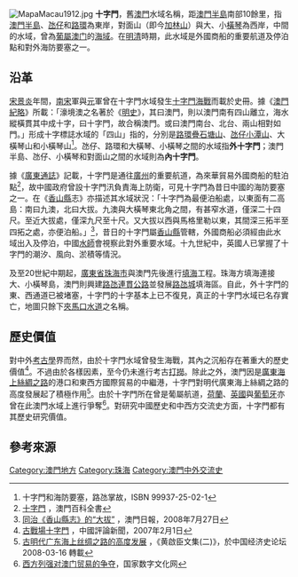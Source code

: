 [[File:MapaMacau1912.jpg|thumb]]
'''十字門'''，舊[[澳門|澳門]]水域名稱，距[[澳門半島|澳門半島]]南部10餘里，指[[澳門半島|澳門半島]]、[[氹仔|氹仔]]和[[路環|路環]]為東岸，對面山（即今[[加林山|加林山]]）與大、小[[橫琴島|橫琴]]為西岸，中間的水域，曾為[[葡屬澳门|葡屬澳门]]的[[海域|海域]]。在[[明清|明清]]時期，此水域是外國商船的重要航道及停泊點和對外海防要塞之一。

==沿革==
[[宋|宋]][[景炎|景炎]]年間，[[南宋|南宋]]軍與[[元|元]]軍曾在十字門水域發生[[十字門海戰|十字門海戰]]而載於史冊。據《[[澳門紀略|澳門紀略]]》所載：「濠境澳之名著於《[[明史|明史]]》，其曰澳門，則以澳門南有四山離立，海水縱橫貫其中成十字，曰十字門，故合稱澳門。或曰澳門南台、北台、兩山相對如門。」形成十字標誌水域的「四山」指的，分別是[[路環|路環]][[疊石塘山|疊石塘山]]、[[氹仔|氹仔]][[小潭山|小潭山]]、大橫琴山和小橫琴山<ref>十字門和海防要塞，路氹掌故，ISBN 99937-25-02-1</ref>。氹仔、路環和大橫琴、小橫琴之間的水域指'''外十字門'''；澳門半島、氹仔、小橫琴和對面山之間的水域則為'''內十字門'''。

據《[[廣東通誌|廣東通誌]]》記載，十字門是通往[[廣州|廣州]]的重要航道，為來華貿易外國商船的駐泊點<ref>[http://www.macaudata.com/macauweb/Encyclopedia/html/09005.htm 十字門] {{Wayback|url=http://www.macaudata.com/macauweb/Encyclopedia/html/09005.htm |date=20071119124129 }}，澳門百科全書</ref>，故中國政府曾設十字門汛負責海上防衛，可見十字門為昔日中國的海防要塞之一。在《[[香山縣|香山縣]]志》亦描述其水域狀況：「十字門為最便泊船處，以東面有二高島：南曰九澳，北曰大拔。九澳與大橫琴東北角之間，有甚窄水道，僅深二十四尺。至近大拔處，僅深九尺至十尺。又大拔以西與馬格里勒以東，其間深三拓半至四拓之處，亦便泊船。」<ref>[http://www.macaodaily.com/html/2008-07/27/content_202230.htm 同治《香山縣志》的“大拔”] {{Wayback|url=http://www.macaodaily.com/html/2008-07/27/content_202230.htm |date=20080731164937 }}，澳門日報，2008年7月27日</ref>，昔日的十字門屬[[香山縣|香山縣]]管轄，外國商船必須經由此水域出入及停泊，中國[[水師|水師]]會視察此對外重要水域。十九世紀中，英國人已掌握了十字門的潮汐、風向、淤積等情況。

及至20世紀中期起，[[廣東省|廣東省]][[珠海市|珠海市]]與澳門先後進行[[填海|填海]]工程。珠海方填海連接大、小橫琴島，澳門則興建[[路氹連貫公路|路氹連貫公路]]並發展[[路氹城|路氹城]]填海區。自此，外十字門的東、西通道已被堵塞，十字門的十字基本上已不復見，真正的十字門水域已名存實亡，地圖只餘下[[夾馬口水道|夾馬口水道]]之名稱。

==歷史價值==
對中外[[考古學|考古學]]界而然，由於十字門水域曾發生海戰，其內之沉船存在著重大的歷史價值<ref>[http://cn.chinareviewnews.com/doc/1003/0/0/5/100300595.html?coluid=55&kindid=1155&docid=100300595&mdate=0911123624 古戰場十字門] {{Wayback|url=http://cn.chinareviewnews.com/doc/1003/0/0/5/100300595.html?coluid=55&kindid=1155&docid=100300595&mdate=0911123624 |date=20160305094657 }}，中國評論新聞，2007年2月1日</ref>。不過由於各樣因素，至今仍未進行考古[[打撈|打撈]]。除此之外，澳門因是[[廣東|廣東]][[海上絲綢之路|海上絲綢之路]]的港口和東西方國際貿易的中繼港，十字門對明代廣東海上絲綢之路的高度發展起了積極作用<ref>[http://economy.guoxue.com/article.php/15591 古明代广东海上丝绸之路的高度发展] {{Wayback|url=http://economy.guoxue.com/article.php/15591 |date=20080522083907 }}，《黄啟臣文集(二)》，於中国经济史论坛 2008-03-16 轉載</ref>。由於十字門所在曾是葡屬航道，[[荷蘭|荷蘭]]、[[英國|英國]]與[[葡萄牙|葡萄牙]]亦曾在此澳門水域上進行爭奪<ref>[http://61.142.113.125:8339/datalib/2004/AreaSummary/DL/DL-20040218112355 西方列强对澳门贸易的争夺]{{dead link|date=2017年11月 |bot=InternetArchiveBot |fix-attempted=yes }}，国家数字文化网</ref>。對研究中國歷史和中西方交流史方面，十字門都有其歷史研究價值。

==參考來源==
<div class="references-small">
<references />
</div>

[[Category:澳門地方|Category:澳門地方]]
[[Category:珠海|Category:珠海]]
[[Category:澳門中外交流史|Category:澳門中外交流史]]